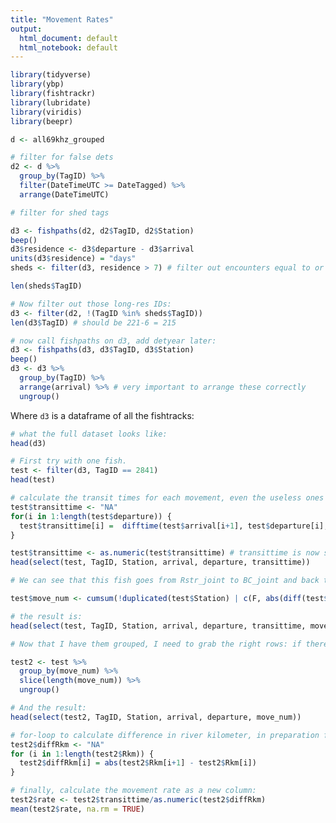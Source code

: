 ```yaml
---
title: "Movement Rates"
output:
  html_document: default
  html_notebook: default
---
```



```r
library(tidyverse)
library(ybp)
library(fishtrackr)
library(lubridate)
library(viridis)
library(beepr)

d <- all69khz_grouped

# filter for false dets
d2 <- d %>% 
  group_by(TagID) %>% 
  filter(DateTimeUTC >= DateTagged) %>% 
  arrange(DateTimeUTC)

# filter for shed tags

d3 <- fishpaths(d2, d2$TagID, d2$Station)
beep()
d3$residence <- d3$departure - d3$arrival
units(d3$residence) = "days"
sheds <- filter(d3, residence > 7) # filter out encounters equal to or longer than 7 consecutive days

len(sheds$TagID)

# Now filter out those long-res IDs:
d3 <- filter(d2, !(TagID %in% sheds$TagID))
len(d3$TagID) # should be 221-6 = 215

# now call fishpaths on d3, add detyear later:
d3 <- fishpaths(d3, d3$TagID, d3$Station)
beep()
d3 <- d3 %>% 
  group_by(TagID) %>% 
  arrange(arrival) %>% # very important to arrange these correctly
  ungroup()
```

Where `d3` is a dataframe of all the fishtracks:
```r
# what the full dataset looks like:
head(d3)
```
```r
# First try with one fish.
test <- filter(d3, TagID == 2841)
head(test)
```

```r
# calculate the transit times for each movement, even the useless ones
test$transittime <- "NA"
for(i in 1:length(test$departure)) {
  test$transittime[i] =  difftime(test$arrival[i+1], test$departure[i], units = "hours")
}

test$transittime <- as.numeric(test$transittime) # transittime is now still in hours, but numeric so that I can convert it to a rate later on
head(select(test, TagID, Station, arrival, departure, transittime))
```

```r
# We can see that this fish goes from Rstr_joint to BC_joint and back to Rstr_joint, but there are some encounters in there at BC_joint that represent a movement distance of 0.  I don't want those movements included in transit rate calculation, so I create a unique ID for each meaningful movement in order to filter them out later:

test$move_num <- cumsum(!duplicated(test$Station) | c(F, abs(diff(test$Rkm)) > 0)) # creates a grouping ID for every time a fish changes stations (i.e. the difference in riverkm is > 0)

# the result is:
head(select(test, TagID, Station, arrival, departure, transittime, move_num))
```

```r
# Now that I have them grouped, I need to grab the right rows: if there's only one move_num ID, give me that one.  If there are multiples of the same group number, give me the last of those, since that's the row that precedes a meaningful movement.  I can do this with dplyr and slice(length()):

test2 <- test %>% 
  group_by(move_num) %>% 
  slice(length(move_num)) %>% 
  ungroup()

# And the result:
head(select(test2, TagID, Station, arrival, departure, move_num)) 
```

```r
# for-loop to calculate difference in river kilometer, in preparation for calculating a rate:
test2$diffRkm <- "NA"
for (i in 1:length(test2$Rkm)) {
  test2$diffRkm[i] = abs(test2$Rkm[i+1] - test2$Rkm[i])
}

# finally, calculate the movement rate as a new column:
test2$rate <- test2$transittime/as.numeric(test2$diffRkm)
mean(test2$rate, na.rm = TRUE) 

```
